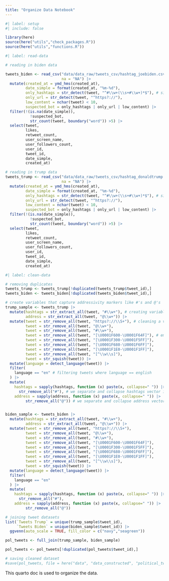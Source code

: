 ```yaml
---
title: "Organize Data Notebook"
---
```


```r
#| label: setup
#| include: false

library(here)
source(here("utils","check_packages.R"))
source(here("utils","functions.R"))
```

```r
#| label: read-data

# reading in biden data

tweets_biden <- read_csv("data/data_raw/tweets_csv/hashtag_joebiden.csv.gz",
                         na = "NA") |>
  mutate(created_at = ymd_hms(created_at),
         date_simple = format(created_at, "%m-%d"),
         only_hashtags = str_detect(tweet, "^#\\w+(\\s+#\\w+)*$"), # simple heuristic bot cleaning
         only_url = str_detect(tweet, "^https?://"),
         low_content = nchar(tweet) < 10,
         suspected_bot = only_hashtags | only_url | low_content) |>
  filter(!(is.na(date_simple)),
           !suspected_bot,
           str_count(tweet, boundary("word")) >5) |>
  select(tweet, 
         likes, 
         retweet_count,
         user_screen_name,
         user_followers_count,
         user_id,
         tweet_id,
         date_simple,
         created_at)

# reading in trump data
tweets_trump <- read_csv("data/data_raw/tweets_csv/hashtag_donaldtrump.csv.gz",
                         na = "NA") |>
  mutate(created_at = ymd_hms(created_at),
         date_simple = format(created_at, "%m-%d"),
         only_hashtags = str_detect(tweet, "^#\\w+(\\s+#\\w+)*$"), # simple heuristic bot cleaning
         only_url = str_detect(tweet, "^https?://"),
         low_content = nchar(tweet) < 10,
         suspected_bot = only_hashtags | only_url | low_content) |>
  filter(!(is.na(date_simple)),
           !suspected_bot,
           str_count(tweet, boundary("word")) >5) |>
  select(tweet, 
         likes, 
         retweet_count,
         user_screen_name,
         user_followers_count,
         user_id,
         tweet_id,
         date_simple,
         created_at)
```

```r
#| label: clean-data

# removing duplicates 
tweets_trump <- tweets_trump[!duplicated(tweets_trump$tweet_id),]
tweets_biden <- tweets_biden[!duplicated(tweets_biden$tweet_id),]

# create variables that capture addressivity markers like #'s and @'s
trump_sample <- tweets_trump |>
  mutate(hashtags = str_extract_all(tweet, "#\\w+"), # creating variables that capture A-markers like #'s and @'s
         address = str_extract_all(tweet, "@\\w+")) |>
  mutate(tweet = str_remove_all(tweet, "https?://\\S+"), # cleaning a variety of special characters within the tweet
         tweet = str_remove_all(tweet, "@\\w+"),
         tweet = str_remove_all(tweet, "#\\w+"),
         tweet = str_remove_all(tweet, "[\U0001F600-\U0001F64F]"), # emojis
         tweet = str_remove_all(tweet, "[\U0001F300-\U0001F5FF]"), 
         tweet = str_remove_all(tweet, "[\U0001F680-\U0001F6FF]"), 
         tweet = str_remove_all(tweet, "[\U0001F1E0-\U0001F1FF]"),
         tweet = str_remove_all(tweet, "[^\\w\\s]"),
         tweet = str_squish(tweet)) |>
  mutate(language = detect_language(tweet)) |>
  filter(
    language == "en" # filtering tweets where language == english
  ) |>
  mutate(
    hashtags = sapply(hashtags, function (x) paste(x, collapse=" ")) |> 
      str_remove_all("#"), # we separate and collapse hashtags vector into long string
    address = sapply(address, function (x) paste(x, collapse=" ")) |>
         str_remove_all("@")) # we separate and collapse address vector into long string


biden_sample <- tweets_biden |>
  mutate(hashtags = str_extract_all(tweet, "#\\w+"),
         address = str_extract_all(tweet, "@\\w+")) |>
  mutate(tweet = str_remove_all(tweet, "https?://\\S+"),
         tweet = str_remove_all(tweet, "@\\w+"),
         tweet = str_remove_all(tweet, "#\\w+"), 
         tweet = str_remove_all(tweet, "[\U0001F600-\U0001F64F]"), 
         tweet = str_remove_all(tweet, "[\U0001F300-\U0001F5FF]"), 
         tweet = str_remove_all(tweet, "[\U0001F680-\U0001F6FF]"), 
         tweet = str_remove_all(tweet, "[\U0001F1E0-\U0001F1FF]"),
         tweet = str_remove_all(tweet, "[^\\w\\s]"),
         tweet = str_squish(tweet)) |>
  mutate(language = detect_language(tweet)) |>
  filter(
    language == "en"
  ) |>
  mutate(
    hashtags = sapply(hashtags, function (x) paste(x, collapse=" ")) |>
      str_remove_all("#"),
    address = sapply(address, function (x) paste(x, collapse=" ")) |>
         str_remove_all("@"))

# joining tweet datasets
list(`Tweets Trump` = unique(trump_sample$tweet_id),
     `Tweets Biden` = unique(biden_sample$tweet_id)) |>
  ggvenn(auto_scale = TRUE, fill_color = c("navy","seagreen"))

pol_tweets <- full_join(trump_sample, biden_sample)

pol_tweets <- pol_tweets[!duplicated(pol_tweets$tweet_id),]

# saving cleaned dataset
#save(pol_tweets, file = here("data", "data_constructed", "political_tweets.RData"))

```


This quarto doc is used to organize the data.
